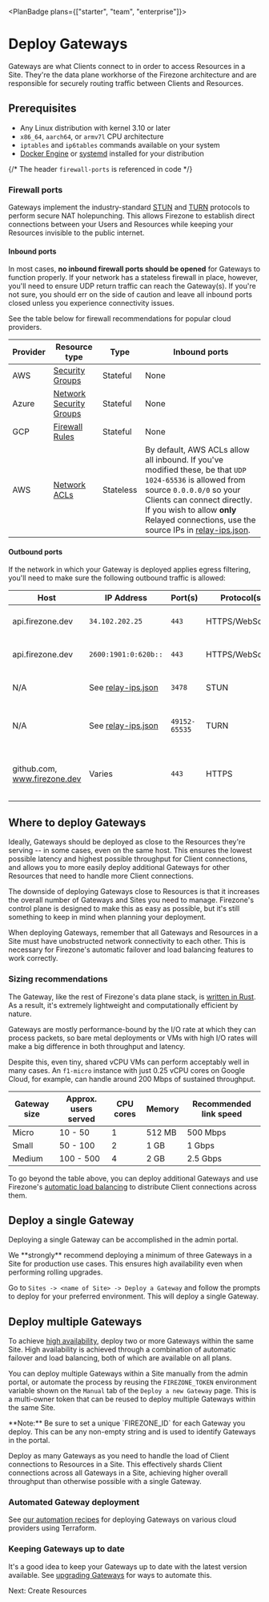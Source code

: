 
<PlanBadge plans={["starter", "team", "enterprise"]}>

# Deploy Gateways

</PlanBadge>

Gateways are what Clients connect to in order to access Resources in a Site.
They're the data plane workhorse of the Firezone architecture and are
responsible for securely routing traffic between Clients and Resources.

## Prerequisites

- Any Linux distribution with kernel 3.10 or later
- `x86_64`, `aarch64`, or `armv7l` CPU architecture
- `iptables` and `ip6tables` commands available on your system
- [Docker Engine](https://docs.docker.com/engine/) or
  [systemd](https://systemd.io/) installed for your distribution

{/* The header `firewall-ports` is referenced in code */}

### Firewall ports

Gateways implement the industry-standard
[STUN](https://datatracker.ietf.org/doc/html/rfc8489) and
[TURN](https://www.rfc-editor.org/rfc/rfc8155.html) protocols to perform secure
NAT holepunching. This allows Firezone to establish direct connections between
your Users and Resources while keeping your Resources invisible to the public
internet.

#### Inbound ports

In most cases, **no inbound firewall ports should be opened** for Gateways to
function properly. If your network has a stateless firewall in place, however,
you'll need to ensure UDP return traffic can reach the Gateway(s). If you're not
sure, you should err on the side of caution and leave all inbound ports closed
unless you experience connectivity issues.

See the table below for firewall recommendations for popular cloud providers.

| Provider | Resource type                                                                                                       | Type      | Inbound ports                                                                                                                                                                                                                                                                   |
| -------- | ------------------------------------------------------------------------------------------------------------------- | --------- | ------------------------------------------------------------------------------------------------------------------------------------------------------------------------------------------------------------------------------------------------------------------------------- |
| AWS      | [Security Groups](https://docs.aws.amazon.com/vpc/latest/userguide/vpc-security-groups.html)                        | Stateful  | None                                                                                                                                                                                                                                                                            |
| Azure    | [Network Security Groups](https://learn.microsoft.com/en-us/azure/virtual-network/network-security-groups-overview) | Stateful  | None                                                                                                                                                                                                                                                                            |
| GCP      | [Firewall Rules](https://cloud.google.com/firewall/docs/firewalls)                                                  | Stateful  | None                                                                                                                                                                                                                                                                            |
| AWS      | [Network ACLs](https://docs.aws.amazon.com/vpc/latest/userguide/vpc-network-acls.html)                              | Stateless | By default, AWS ACLs allow all inbound. If you've modified these, be that `UDP 1024-65536` is allowed from source `0.0.0.0/0` so your Clients can connect directly. If you wish to allow **only** Relayed connections, use the source IPs in [relay-ips.json](/relay-ips.json). |

#### Outbound ports

If the network in which your Gateway is deployed applies egress filtering,
you'll need to make sure the following outbound traffic is allowed:

| Host                         | IP Address                            | Port(s)       | Protocol(s)     | Purpose                                                         |
| ---------------------------- | ------------------------------------- | ------------- | --------------- | --------------------------------------------------------------- |
| api.firezone.dev             | `34.102.202.25`                       | `443`         | HTTPS/WebSocket | Control Plane API (IPv4)                                        |
| api.firezone.dev             | `2600:1901:0:620b::`                  | `443`         | HTTPS/WebSocket | Control Plane API (IPv6)                                        |
| N/A                          | See [relay-ips.json](/relay-ips.json) | `3478`        | STUN            | STUN protocol signaling                                         |
| N/A                          | See [relay-ips.json](/relay-ips.json) | `49152-65535` | TURN            | TURN protocol channel data                                      |
| github.com, www.firezone.dev | Varies                                | `443`         | HTTPS           | Only required for [Gateway upgrades](/kb/administer/upgrading). |

## Where to deploy Gateways

Ideally, Gateways should be deployed as close to the Resources they're serving
-- in some cases, even on the same host. This ensures the lowest possible
latency and highest possible throughput for Client connections, and allows you
to more easily deploy additional Gateways for other Resources that need to
handle more Client connections.

The downside of deploying Gateways close to Resources is that it increases the
overall number of Gateways and Sites you need to manage. Firezone's control
plane is designed to make this as easy as possible, but it's still something to
keep in mind when planning your deployment.

<Alert color="warning">
  When deploying Gateways, remember that all Gateways and Resources in a Site
  must have unobstructed network connectivity to each other. This is necessary
  for Firezone's automatic failover and load balancing features to work
  correctly.
</Alert>

### Sizing recommendations

The Gateway, like the rest of Firezone's data plane stack, is
[written in Rust](https://github.com/firezone/firezone/tree/main/rust/gateway).
As a result, it's extremely lightweight and computationally efficient by nature.

Gateways are mostly performance-bound by the I/O rate at which they can process
packets, so bare metal deployments or VMs with high I/O rates will make a big
difference in both throughput and latency.

Despite this, even tiny, shared vCPU VMs can perform acceptably well in many
cases. An `f1-micro` instance with just 0.25 vCPU cores on Google Cloud, for
example, can handle around 200 Mbps of sustained throughput.

| Gateway size | Approx. users served | CPU cores | Memory | Recommended link speed |
| ------------ | -------------------- | --------- | ------ | ---------------------- |
| Micro        | 10 - 50              | 1         | 512 MB | 500 Mbps               |
| Small        | 50 - 100             | 2         | 1 GB   | 1 Gbps                 |
| Medium       | 100 - 500            | 4         | 2 GB   | 2.5 Gbps               |

To go beyond the table above, you can deploy additional Gateways and use
Firezone's
[automatic load balancing](/kb/architecture/critical-sequences#high-availability)
to distribute Client connections across them.

## Deploy a single Gateway

Deploying a single Gateway can be accomplished in the admin portal.

<Alert color="warning">
  We **strongly** recommend deploying a minimum of three Gateways in a Site for
  production use cases. This ensures high availability even when performing
  rolling upgrades.
</Alert>

Go to `Sites -> <name of Site> -> Deploy a Gateway` and follow the prompts to
deploy for your preferred environment. This will deploy a single Gateway.

## Deploy multiple Gateways

To achieve
[high availability](/kb/architecture/critical-sequences#high-availability),
deploy two or more Gateways within the same Site. High availability is achieved
through a combination of automatic failover and load balancing, both of which
are available on all plans.

You can deploy multiple Gateways within a Site manually from the admin portal,
or automate the process by reusing the `FIREZONE_TOKEN` environment variable
shown on the `Manual` tab of the `Deploy a new Gateway` page. This is a
multi-owner token that can be reused to deploy multiple Gateways within the same
Site.

<Alert color="warning">
  **Note:** Be sure to set a unique `FIREZONE_ID` for each Gateway you deploy.
  This can be any non-empty string and is used to identify Gateways in the
  portal.
</Alert>

Deploy as many Gateways as you need to handle the load of Client connections to
Resources in a Site. This effectively shards Client connections across all
Gateways in a Site, achieving higher overall throughput than otherwise possible
with a single Gateway.

### Automated Gateway deployment

See [our automation recipes](/kb/automate) for deploying Gateways on various
cloud providers using Terraform.

### Keeping Gateways up to date

It's a good idea to keep your Gateways up to date with the latest version
available. See [upgrading Gateways](/kb/administer/upgrading) for ways to
automate this.

<NextStep href="/kb/deploy/resources">Next: Create Resources</NextStep>

<SupportOptions />

